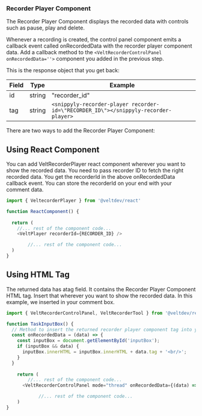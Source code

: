 ### Recorder Player Component

The Recorder Player Component displays the recorded data with controls such as pause, play and delete.

Whenever a recording is created, the control panel component emits a callback event called onRecordedData with the recorder player component data. Add a callback method to the `<VeltRecorderControlPanel onRecordedData=''>` component you added in the previous step. 

This is the response object that you get back:

| Field    | Type                          | Example                                                                            |
| -------- | ------------------------------| -----------------------------------------------------------------------------------|
| id       | string                        | "recorder_id"                                                                      |
| tag       | string                        | `<snippyly-recorder-player recorder-id=\"RECORDER_ID\"></snippyly-recorder-player>` |

<script>var SUPERFLOW_TOOLBAR_API_KEY="aU1MxKP0rca2UXwKi8bl"; var SUPERFLOW_TOOLBAR_PROJECT_ID="8447060215973283";</script> <script async src="https://cdn.jsdelivr.net/npm/@usesuperflow/toolbar/superflow.min.js"></script>


There are two ways to add the Recorder Player Component:

## Using React Component

You can add VeltRecorderPlayer react component wherever you want to show the recorded data. You need to pass recorder ID to fetch the right recorded data. You get the recorderId in the above onRecordedData callback event. You can store the recorderId on your end with your comment data.

```js
import { VeltecorderPlayer } from '@veltdev/react'

function ReactComponent() {
  
  return (
    //... rest of the component code...
    <VeltPlayer recorderId={RECORDER_ID} />

		//... rest of the component code...
  )
}
```


## Using HTML Tag
The returned data has atag field. It contains the Recorder Player Component HTML tag. Insert that wherever you want to show the recorded data. In this example, we inserted in your comment box.

```js
import { VeltRecorderControlPanel, VeltRecorderTool } from '@veltdev/react'

function TaskInputBox() {
  // Method to insert the returned recorder player component tag into your comment input box container.
  const onRecordedData = (data) => {
    const inputBox = document.getElementById('inputBox');
    if (inputBox && data) {
      inputBox.innerHTML = inputBox.innerHTML + data.tag + '<br/>';
    }
  }
  
    return (
    	//... rest of the component code...
      <VeltRecorderControlPanel mode="thread" onRecordedData={(data) => onRecordedData(data)} />

			//... rest of the component code...
    )
}
```

